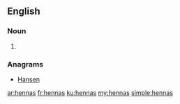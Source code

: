 ==English==

===Noun===
{{head|en|plural}}

# {{plural of|henna|lang=en}}

===Anagrams===
* [[Hansen#English|Hansen]]

[[ar:hennas]]
[[fr:hennas]]
[[ku:hennas]]
[[my:hennas]]
[[simple:hennas]]